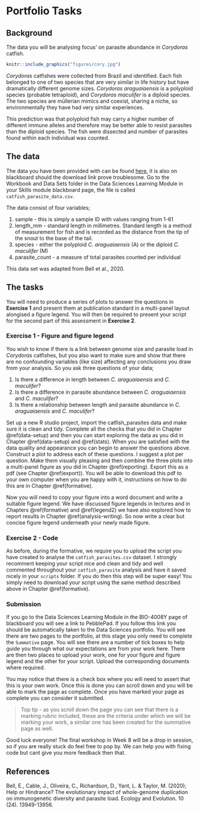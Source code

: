 # Portfolio Tasks 

## Background

The data you will be analysing focus' on parasite abundance in *Corydoras* catfish.

```r
knitr::include_graphics("figures/cory.jpg")
```

*Corydoras* catfishes were collected from Brazil and identified. Each fish belonged to one of two species that are very similar in life history but have dramatically different genome sizes. *Corydoras araguaiaensis* is a polyploid species (probable tetraploid), and *Corydoras maculifer* is a diploid species. The two species are müllerian mimics and coexist, sharing a niche, so environmentally they have had very similar experiences.

This prediction was that polyploid fish may carry a higher number of different immune alleles and therefore may be better able to resist parasites than the diploid species. The fish were dissected and number of parasites found within each individual was counted.

## The data

The data you have been provided with can be found [here](https://downgit.github.io/#/home?url=https://github.com/ellenbell/4008Y/blob/main/data/catfish_parasite_data.csv), it is also on blackboard should the download link prove troublesome. Go to the Workbook and Data Sets folder in the Data Sciences Learning Module in your Skills module blackboard page, the file is called `catfish_parasite_data.csv`. 

The data consist of four variables;

1) sample - this is simply a sample ID with values ranging from 1-61
2) length_mm - standard length in millimetres. Standard length is a method of measurement for fish and is recorded as the distance from the tip of the snout to the base of the tail. 
3) species - either the polyploid *C. araguaiaensis* (A) or the diploid *C. maculifer* (M)
4) parasite_count - a measure of total parasites counted per individual

This data set was adapted from Bell et al., 2020. 

## The tasks

You will need to produce a series of plots to answer the questions in __Exercise 1__ and present them at publication standard in a multi-panel layout alongised a figure legend. You will then be required to present your script for the second part of this assessment in __Exercise 2__.  

### Exercise 1 - Figure and figure legend
You wish to know if there is a link between genome size and parasite load in *Corydoras* catfishes, but you also want to make sure and show that there are no confounding variables (like size) affecting any conclusions you draw from your analysis. So you ask three questions of your data;

1) Is there a difference in length between *C. araguaiaensis* and *C. maculifer*?
2) Is there a difference in parasite abundance between *C. araguaiaensis* and *C. maculifer*?
3) Is there a relationship between length and parasite abundance in *C. araguaiaensis* and *C. maculifer*?

Set up a new R studio project, import the catfish_parasites data and make sure it is clean and tidy. Complete all the checks that you did in Chapter \@ref(data-setup) and then you can start exploring the data as you did in Chapter \@ref(data-setup) and \@ref(stats). When you are satisfied with the data quality and appearance you can begin to answer the questions above. Construct a plot to address each of these questions. I suggest a plot per question. Make them visually pleasing and then combine the three plots into a multi-panel figure as you did in Chapter \@ref(reporting). Export this as a pdf (see Chapter \@ref(export)). You will be able to download this pdf to your own computer when you are happy with it, instructions on how to do this are in Chapter \@ref(formative). 

Now you will need to copy your figure into a word document and write a suitable figure legend. We have discussed figure legends in lectures and in Chapters \@ref(formative) and \@ref(legend2) we have also explored how to report results in Chapter \@ref(analysis-writing). So now write a clear but concise figure legend underneath your newly made figure. 

### Exercise 2 - Code

As before, during the formative, we require you to upload the script you have created to analyse the `catfish_parasites.csv` dataset. I strongly recomment keeping your script nice and clean and tidy and well commented throughout your `catfish_parasite` analysis and have it saved nicely in your `scripts` folder. If you do then this step will be super easy! You simply need to download your script using the same method described above in Chapter \@ref(formative).

### Submission

If you go to the Data Sciences Learning Module in the BIO-4008Y page of blackboard you will see a link to PebblePad. If you follow this link you should be automatically taken to the Data Sciences portfolio. You will see there are two pages to the portfolio, at this stage you only need to complete the `Summative` page. You will see there are a number of tick boxes to help guide you through what our expectations are from your work here. There are then two places to upload your work, one for your figure and figure legend and the other for your script. Upload the corresponding documents where required. 

You may notice that there is a check box where you will need to assert that this is your own work. Once this is done you can scroll down and you will be able to mark the page as complete. Once you have marked your page as complete you can consider it submitted. 

> Top tip - as you scroll down the page you can see that there is a marking rubric included, these are the criteria under which we will be marking your work, a similar one has been created for the summative page as well. 

Good luck everyone! The final workshop in Week 8 will be a drop in session, so if you are really stuck do feel free to pop by. We can help you with fixing code but cant give you more feedback then that. 

## References

Bell, E., Cable, J., Oliveira, C., Richardson, D., Yant, L. & Taylor, M. (2020); Help or Hindrance? The evolutionary impact of whole-genome duplication on immunogenetic diversity and parasite load. Ecology and Evolution. 10 (24). 13949-13956.

